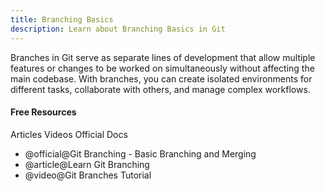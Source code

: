 ```yaml
---
title: Branching Basics
description: Learn about Branching Basics in Git
---
```




Branches in Git serve as separate lines of development that allow multiple features or changes to be worked on simultaneously without affecting the main codebase. With branches, you can create isolated environments for different tasks, collaborate with others, and manage complex workflows.

#### Free Resources

<Tabs defaultValue="article">
<TabsList>
<TabsTrigger value="article">Articles</TabsTrigger>
<TabsTrigger value="video">Videos</TabsTrigger>
<TabsTrigger value="official">Official Docs</TabsTrigger>
</TabsList>

<TabsContent value="article">

- <Link href="https://git-scm.com/book/en/v2/Git-Branching-Basic-Branching-and-Merging">@official@Git Branching - Basic Branching and Merging</Link>
- <Link href="https://learngitbranching.js.org/">@article@Learn Git Branching</Link>
- <Link href="https://www.youtube.com/watch?v=e2IbNHi4uCI">@video@Git Branches Tutorial</Link>
</TabsContent>
</Tabs>
